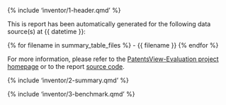 {% include 'inventor/1-header.qmd' %}

This is report has been automatically generated for the following data source(s) at {{ datetime }}:

{% for filename in summary_table_files %}
- {{ filename }}
{% endfor %}

For more information, please refer to the [PatentsView-Evaluation project homepage](https://github.com/PatentsView/PatentsView-Evaluation/) or to the report [source code](index.qmd).

{% include 'inventor/2-summary.qmd' %}

{% include 'inventor/3-benchmark.qmd' %}